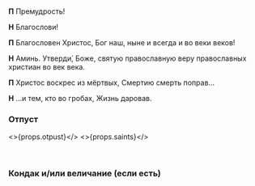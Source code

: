 
<span id="otpust" />
<br />

**П** Премудрость!

**Н** Благослови!

**П** Благословен Христос, Бог наш, ныне и всегда и во веки веков!

**Н** Аминь. Утверди́, Боже, святую православную веру православных христиан во век века.

**П** Христос воскрес из мёртвых, Смертию смерть поправ…

**Н** …и тем, кто во гробах, Жизнь даровав.

### Отпуст

<>{props.otpust}</>
<>{props.saints}</>

<br />

<MdxLoader src="Shared/Ending/EasterEndingGreeting" />

### Кондак и/или величание (если есть)

